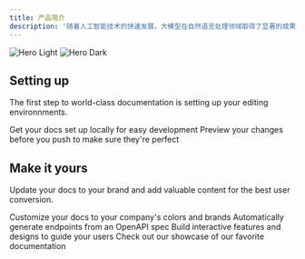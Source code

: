 ```yaml
---
title: 产品简介
description: '随着人工智能技术的快速发展，大模型在自然语言处理领域取得了显著的成果。为了更好地满足特定领域的需求，我们开发了一款针对领域进行大模型微调训练的产品。本产品白皮书将详细介绍这款领域大模型的原理、特点、优势以及应用场景，帮助读者全面了解其功能和价值。'
---
```


<img
  className="block dark:hidden"
  src="/images/home1.png"
  alt="Hero Light"
/>
<img
  className="hidden dark:block"
  src="/images/home1.png"
  alt="Hero Dark"
/>

## Setting up

The first step to world-class documentation is setting up your editing environnments.

<CardGroup cols={2}>
  <Card
    title="Edit Your Docs"
    icon="pen-to-square"
    href="https://mintlify.com/docs/quickstart"
  >
    Get your docs set up locally for easy development
  </Card>
  <Card
    title="Preview Changes"
    icon="image"
    href="https://mintlify.com/docs/development"
  >
    Preview your changes before you push to make sure they're perfect
  </Card>
</CardGroup>

## Make it yours

Update your docs to your brand and add valuable content for the best user conversion.

<CardGroup cols={2}>
  <Card
    title="Customize Style"
    icon="palette"
    href="https://mintlify.com/docs/settings/global"
  >
    Customize your docs to your company's colors and brands
  </Card>
  <Card
    title="Reference APIs"
    icon="code"
    href="https://mintlify.com/docs/api-playground/openapi"
  >
    Automatically generate endpoints from an OpenAPI spec
  </Card>
  <Card
    title="Add Components"
    icon="screwdriver-wrench"
    href="https://mintlify.com/docs/components/accordion"
  >
    Build interactive features and designs to guide your users
  </Card>
  <Card
    title="Get Inspiration"
    icon="stars"
    href="https://mintlify.com/showcase"
  >
    Check out our showcase of our favorite documentation
  </Card>
</CardGroup>
